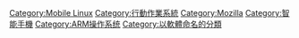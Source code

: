 {{catmore}}
{{Commons category|Firefox OS}}

[[Category:Mobile_Linux|Category:Mobile Linux]]
[[Category:行動作業系統|Category:行動作業系統]]
[[Category:Mozilla|Category:Mozilla]]
[[Category:智能手機|Category:智能手機]]
[[Category:ARM操作系统|Category:ARM操作系统]]
[[Category:以軟體命名的分類|Category:以軟體命名的分類]]